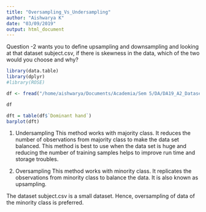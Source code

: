 ```yaml
---
title: "Oversampling_Vs_Undersampling"
author: "Aishwarya K"
date: "03/09/2019"
output: html_document
---
```


Question -2 wants you to define upsampling and downsampling and looking at that dataset subject.csv, if there is skewness in the data, which of the two would you choose and why?

```r
library(data.table)
library(dplyr)
#library(ROSE)
```
```r
df <- fread("/home/aishwarya/Documents/Academia/Sem 5/DA/DA19_A2_Datasets/dataset/subject.csv")
```
```r
df
```
```r
dft = table(df$`Dominant hand`)
barplot(dft)
```
<p>
1. Undersampling
This method works with majority class. It reduces the number of observations from majority class to make the data set balanced. This method is best to use when the data set is huge and reducing the number of training samples helps to improve run time and storage troubles.

2. Oversampling
This method works with minority class. It replicates the observations from minority class to balance the data. It is also known as upsampling.
<p>

<p>
The dataset subject.csv is a small dataset. Hence, oversampling of data of the minority class is preferred.


```r

```